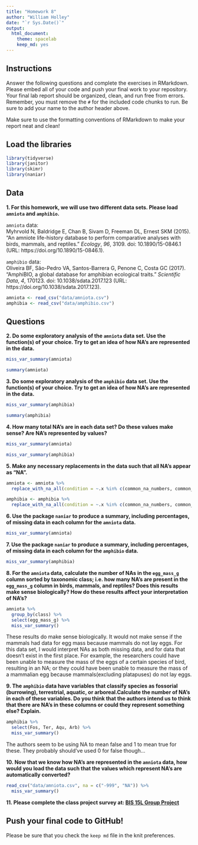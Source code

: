 ```yaml
---
title: "Homework 8"
author: "William Holley"
date: "`r Sys.Date()`"
output:
  html_document: 
    theme: spacelab
    keep_md: yes
---
```


## Instructions
Answer the following questions and complete the exercises in RMarkdown. Please embed all of your code and push your final work to your repository. Your final lab report should be organized, clean, and run free from errors. Remember, you must remove the `#` for the included code chunks to run. Be sure to add your name to the author header above.  

Make sure to use the formatting conventions of RMarkdown to make your report neat and clean!  

## Load the libraries
```r
library(tidyverse)
library(janitor)
library(skimr)
library(naniar)
``` 

## Data
**1. For this homework, we will use two different data sets. Please load `amniota` and `amphibio`.**  

`amniota` data:  
Myhrvold N, Baldridge E, Chan B, Sivam D, Freeman DL, Ernest SKM (2015). “An amniote life-history
database to perform comparative analyses with birds, mammals, and reptiles.” _Ecology_, *96*, 3109.
doi: 10.1890/15-0846.1 (URL: https://doi.org/10.1890/15-0846.1).

`amphibio` data:  
Oliveira BF, São-Pedro VA, Santos-Barrera G, Penone C, Costa GC (2017). “AmphiBIO, a global database
for amphibian ecological traits.” _Scientific Data_, *4*, 170123. doi: 10.1038/sdata.2017.123 (URL:
https://doi.org/10.1038/sdata.2017.123).

```r
amniota <- read_csv("data/amniota.csv")
amphibia <- read_csv("data/amphibio.csv")
```

## Questions  
**2. Do some exploratory analysis of the `amniota` data set. Use the function(s) of your choice. Try to get an idea of how NA's are represented in the data.**  
```r
miss_var_summary(amniota)
```
```r
summary(amniota)
```


**3. Do some exploratory analysis of the `amphibio` data set. Use the function(s) of your choice. Try to get an idea of how NA's are represented in the data.**  
```r
miss_var_summary(amphibia)
```
```r
summary(amphibia)
```


**4. How many total NA's are in each data set? Do these values make sense? Are NA's represented by values?**   
```r
miss_var_summary(amniota)
```

```r
miss_var_summary(amphibia)
```

**5. Make any necessary replacements in the data such that all NA's appear as "NA".**   
```r
amniota <- amniota %>% 
  replace_with_na_all(condition = ~.x %in% c(common_na_numbers, common_na_strings))
```

```r
amphibia <- amphibia %>% 
  replace_with_na_all(condition = ~.x %in% c(common_na_numbers, common_na_strings))
```

**6. Use the package `naniar` to produce a summary, including percentages, of missing data in each column for the `amniota` data.**  
```r
miss_var_summary(amniota)
```

**7. Use the package `naniar` to produce a summary, including percentages, of missing data in each column for the `amphibio` data.**
```r
miss_var_summary(amphibia)
```

**8. For the `amniota` data, calculate the number of NAs in the `egg_mass_g` column sorted by taxonomic class; i.e. how many NA's are present in the `egg_mass_g` column in birds, mammals, and reptiles? Does this results make sense biologically? How do these results affect your interpretation of NA's?**  
```r
amniota %>% 
  group_by(class) %>%
  select(egg_mass_g) %>% 
  miss_var_summary()
```
These results do make sense biologically. It would not make sense if the mammals had data for egg mass because mammals do not lay eggs. For this data set, I would interpret NAs as both missing data, and for data that doesn't exist in the first place. For example, the researchers could have been unable to measure the mass of the eggs of a certain species of bird, resulting in an NA; or they could have been unable to measure the mass of a mammalian egg because mammals(excluding platapuses) do not lay eggs.

**9. The `amphibio` data have variables that classify species as fossorial (burrowing), terrestrial, aquatic, or arboreal.Calculate the number of NA's in each of these variables. Do you think that the authors intend us to think that there are NA's in these columns or could they represent something else? Explain.**
```r
amphibia %>% 
  select(Fos, Ter, Aqu, Arb) %>% 
  miss_var_summary()
```
The authors seem to be using NA to mean false and 1 to mean true for these. They probably should've used 0 for false though...

**10. Now that we know how NA's are represented in the `amniota` data, how would you load the data such that the values which represent NA's are automatically converted?**
```r
read_csv("data/amniota.csv", na = c("-999", "NA")) %>% 
  miss_var_summary()
```

**11. Please complete the class project survey at: [BIS 15L Group Project](https://forms.gle/H2j69Z3ZtbLH3efW6)**

## Push your final code to GitHub!
Please be sure that you check the `keep md` file in the knit preferences.  